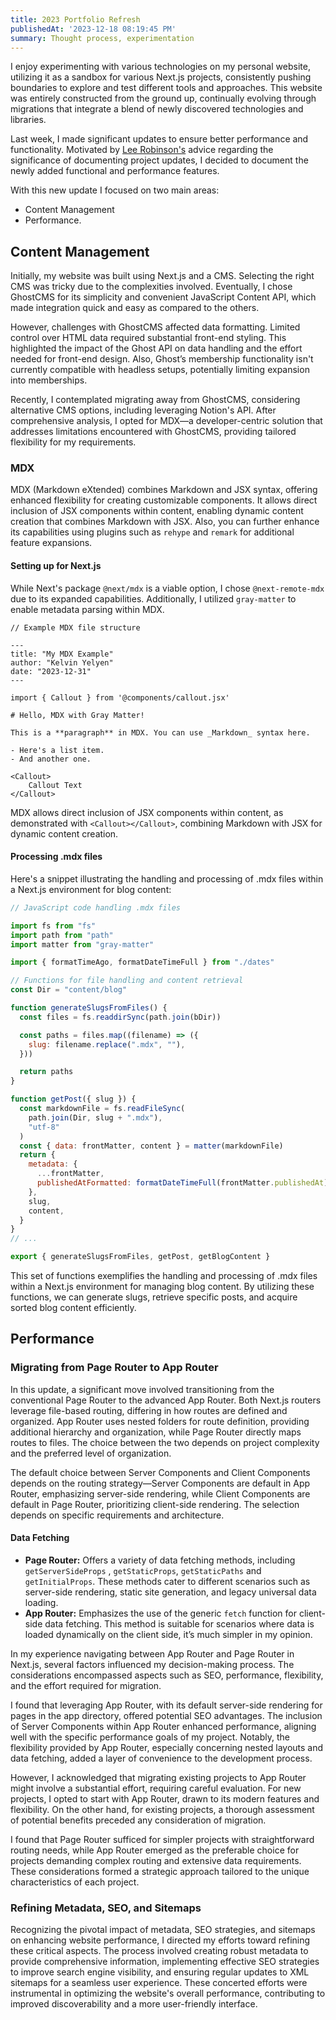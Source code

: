 ```yaml
---
title: 2023 Portfolio Refresh
publishedAt: '2023-12-18 08:19:45 PM'
summary: Thought process, experimentation
---
```


I enjoy experimenting with various technologies on my personal website, utilizing it as a sandbox for various Next.js projects, consistently pushing boundaries to explore and test different tools and approaches. This website was entirely constructed from the ground up, continually evolving through migrations that integrate a blend of newly discovered technologies and libraries.

Last week, I made significant updates to ensure better performance and functionality. Motivated by [Lee Robinson's](https://leerob.io/) advice regarding the significance of documenting project updates, I decided to document the newly added functional and performance features. 

With this new update I focused on two main areas: 
- Content Management 
- Performance. 

## Content Management 
Initially, my website was built using Next.js and a CMS. Selecting the right CMS was tricky due to the complexities involved. Eventually, I chose GhostCMS for its simplicity and convenient JavaScript Content API, which made integration quick and easy as compared to the others. 


However, challenges with GhostCMS affected data formatting. Limited control over HTML data required substantial front-end styling. This highlighted the impact of the Ghost API on data handling and the effort needed for front-end design. Also, Ghost’s membership functionality isn't currently compatible with headless setups, potentially limiting expansion into memberships.

Recently, I contemplated migrating away from GhostCMS, considering alternative CMS options, including leveraging Notion's API. After comprehensive analysis, I opted for MDX—a developer-centric solution that addresses limitations encountered with GhostCMS, providing tailored flexibility for my requirements.

### MDX
MDX (Markdown eXtended) combines Markdown and JSX syntax, offering enhanced flexibility for creating customizable components. It allows direct inclusion of JSX components within content, enabling dynamic content creation that combines Markdown with JSX. Also, you can further enhance its capabilities using plugins such as `rehype` and `remark` for additional feature expansions.

#### Setting up for Next.js
While Next's package `@next/mdx` is a viable option, I chose `@next-remote-mdx` due to its expanded capabilities. Additionally, I utilized `gray-matter` to enable metadata parsing within MDX.


```plaintext
// Example MDX file structure

---
title: "My MDX Example"
author: "Kelvin Yelyen"
date: "2023-12-31"
---

import { Callout } from '@components/callout.jsx' 

# Hello, MDX with Gray Matter!

This is a **paragraph** in MDX. You can use _Markdown_ syntax here.

- Here's a list item.
- And another one.

<Callout>
    Callout Text	
</Callout>
```

MDX allows direct inclusion of JSX components within content, as demonstrated with `<Callout></Callout>`, combining Markdown with JSX for dynamic content creation.

#### Processing .mdx files
Here's a snippet illustrating the handling and processing of .mdx files within a Next.js environment for blog content:

```jsx
// JavaScript code handling .mdx files

import fs from "fs"
import path from "path"
import matter from "gray-matter"

import { formatTimeAgo, formatDateTimeFull } from "./dates"

// Functions for file handling and content retrieval
const Dir = "content/blog"

function generateSlugsFromFiles() {
  const files = fs.readdirSync(path.join(bDir))

  const paths = files.map((filename) => ({
    slug: filename.replace(".mdx", ""),
  }))

  return paths
}

function getPost({ slug }) {
  const markdownFile = fs.readFileSync(
    path.join(Dir, slug + ".mdx"),
    "utf-8"
  )
  const { data: frontMatter, content } = matter(markdownFile)
  return {
    metadata: {
      ...frontMatter,
      publishedAtFormatted: formatDateTimeFull(frontMatter.publishedAt),
    },
    slug,
    content,
  }
}
// ...

export { generateSlugsFromFiles, getPost, getBlogContent }
```

This set of functions exemplifies the handling and processing of .mdx files within a Next.js environment for managing blog content. By utilizing these functions, we can generate slugs, retrieve specific posts, and acquire sorted blog content efficiently.


## Performance 
### **Migrating from Page Router to App Router**

In this update, a significant move involved transitioning from the conventional Page Router to the advanced App Router. Both Next.js routers leverage file-based routing, differing in how routes are defined and organized. App Router uses nested folders for route definition, providing additional hierarchy and organization, while Page Router directly maps routes to files. The choice between the two depends on project complexity and the preferred level of organization.

The default choice between Server Components and Client Components depends on the routing strategy—Server Components are default in App Router, emphasizing server-side rendering, while Client Components are default in Page Router, prioritizing client-side rendering. The selection depends on specific requirements and architecture.

#### Data Fetching

- **Page Router:** Offers a variety of data fetching methods, including `getServerSideProps` , `getStaticProps`, `getStaticPaths` and `getInitialProps`. These methods cater to different scenarios such as server-side rendering, static site generation, and legacy universal data loading.
- **App Router:** Emphasizes the use of the generic `fetch` function for client-side data fetching. This method is suitable for scenarios where data is loaded dynamically on the client side, it’s much simpler in my opinion.

In my experience navigating between App Router and Page Router in Next.js, several factors influenced my decision-making process. The considerations encompassed aspects such as SEO, performance, flexibility, and the effort required for migration.

I found that leveraging App Router, with its default server-side rendering for pages in the app directory, offered potential SEO advantages. The inclusion of Server Components within App Router enhanced performance, aligning well with the specific performance goals of my project. Notably, the flexibility provided by App Router, especially concerning nested layouts and data fetching, added a layer of convenience to the development process.

However, I acknowledged that migrating existing projects to App Router might involve a substantial effort, requiring careful evaluation. For new projects, I opted to start with App Router, drawn to its modern features and flexibility. On the other hand, for existing projects, a thorough assessment of potential benefits preceded any consideration of migration.

I found that Page Router sufficed for simpler projects with straightforward routing needs, while App Router emerged as the preferable choice for projects demanding complex routing and extensive data requirements. These considerations formed a strategic approach tailored to the unique characteristics of each project.

### **Refining Metadata, SEO, and Sitemaps**

Recognizing the pivotal impact of metadata, SEO strategies, and sitemaps on enhancing website performance, I directed my efforts toward refining these critical aspects. The process involved creating robust metadata to provide comprehensive information, implementing effective SEO strategies to improve search engine visibility, and ensuring regular updates to XML sitemaps for a seamless user experience. These concerted efforts were instrumental in optimizing the website's overall performance, contributing to improved discoverability and a more user-friendly interface.
